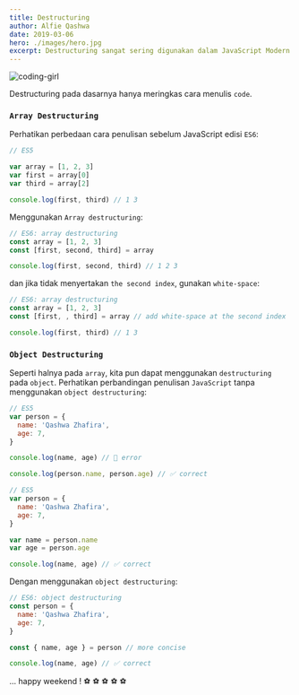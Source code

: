 ```yaml
---
title: Destructuring
author: Alfie Qashwa
date: 2019-03-06
hero: ./images/hero.jpg
excerpt: Destructuring sangat sering digunakan dalam JavaScript Modern untuk menulis kode lebih concise.
---
```


![coding-girl](https://source.unsplash.com/NdFREMS5P08)

Destructuring pada dasarnya hanya meringkas cara menulis `code`.

### `Array Destructuring`

Perhatikan perbedaan cara penulisan sebelum JavaScript edisi `ES6`:

```js
// ES5

var array = [1, 2, 3]
var first = array[0]
var third = array[2]

console.log(first, third) // 1 3
```

Menggunakan `Array destructuring`:

```javascript {3}
// ES6: array destructuring
const array = [1, 2, 3]
const [first, second, third] = array

console.log(first, second, third) // 1 2 3
```

dan jika tidak menyertakan `the second index`, gunakan `white-space`:

```js {3}
// ES6: array destructuring
const array = [1, 2, 3]
const [first, , third] = array // add white-space at the second index

console.log(first, third) // 1 3
```

### `Object Destructuring`

Seperti halnya pada `array`, kita pun dapat menggunakan `destructuring` pada `object`. Perhatikan perbandingan penulisan `JavaScript` tanpa menggunakan `object destructuring`:

```js
// ES5
var person = {
  name: 'Qashwa Zhafira',
  age: 7,
}

console.log(name, age) // 🔴 error

console.log(person.name, person.age) // ✅ correct
```

```js
// ES5
var person = {
  name: 'Qashwa Zhafira',
  age: 7,
}

var name = person.name
var age = person.age

console.log(name, age) // ✅ correct
```

Dengan menggunakan `object destructuring`:

```js {7}
// ES6: object destructuring
const person = {
  name: 'Qashwa Zhafira',
  age: 7,
}

const { name, age } = person // more concise

console.log(name, age) // ✅ correct
```

... happy weekend !
⚽ ⚽ ⚽ ⚽ ⚽
